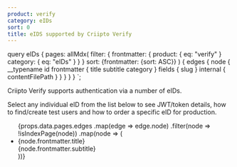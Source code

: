 ```yaml
---
product: verify
category: eIDs
sort: 0
title: eIDS supported by Criipto Verify
---
```



  query eIDs {
    pages: allMdx(
      filter: {
        frontmatter: {
          product: { eq: "verify" }
          category: { eq: "eIDs" }
        }
      }
      sort: {frontmatter: {sort: ASC}}
    ) {
      edges {
        node {
          __typename
          id
          frontmatter {
            title
            subtitle
            category
          }
          fields {
            slug
          }
          internal {
            contentFilePath
          }
        }
      }
    }
  }
`;

Criipto Verify supports authentication via a number of eIDs.

Select any individual eID from the list below to see JWT/token details, how to find/create test users and how to order a specific eID for production.

<ul>
  {props.data.pages.edges
    .map(edge => edge.node)
    .filter(node => !isIndexPage(node))
    .map(node => (
      <li key={node.id}>
        <Link to={`/${node.fields.slug}/`}>{node.frontmatter.title}</Link>
        <br />
        {node.frontmatter.subtitle}
      </li>
    ))}
</ul>
